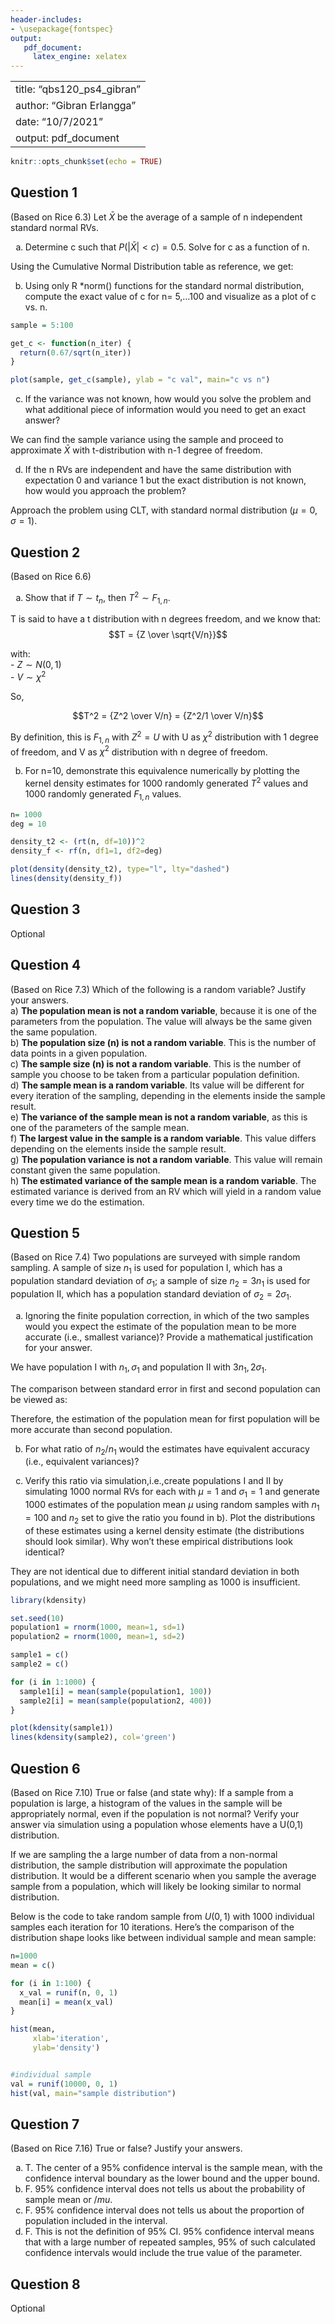 ```yaml
---
header-includes:
- \usepackage{fontspec}
output:
   pdf_document:
     latex_engine: xelatex
---
```


---
title: "qbs120_ps4_gibran"
author: "Gibran Erlangga"
date: "10/7/2021"
output: pdf_document
---

```r
knitr::opts_chunk$set(echo = TRUE)
```

## Question 1
(Based on Rice 6.3) Let $\bar{X}$ be the average of a sample of n independent standard normal RVs.

(a) Determine c such that $P(|\bar{X}|<c) = 0.5$.
Solve for c as a function of n.

\begin{align*}
P(|\bar{X}| < c) &= 0.5 \\
P(-c < \bar{X} < c) &= 0.5 \\
P({-c-\mu \over 1 / \sqrt{n}} < {\bar{X}-\mu \over 1 / \sqrt{n}} < {c-\mu \over 1 / \sqrt{n}}) &= 0.5 \\
P({-c\sqrt{n}} < Z < {c\sqrt{n}}) &= 0.5 \\
2 \Phi(c\sqrt{n}) - 1 &= 0.5 \\
\Phi(c\sqrt{n}) &= 1.5 / 2 \\
\Phi(c\sqrt{n}) &= 0.75
\end{align*}

Using the Cumulative Normal Distribution table as reference, we get:
\begin{align*}
c\sqrt{n} = 0.67 \\
c = 0.67/\sqrt{n}
\end{align*}

(b) Using only R *norm() functions for the standard normal distribution, compute the exact value of c for n= 5,...100 and visualize as a plot of c vs. n.
``` r
sample = 5:100

get_c <- function(n_iter) {
  return(0.67/sqrt(n_iter))
}

plot(sample, get_c(sample), ylab = "c val", main="c vs n")
```

(c) If the variance was not known, how would you solve the problem and what additional piece of information would you need to get an exact answer?  

We can find the sample variance using the sample and proceed to approximate $\bar{X}$ with t-distribution with n-1 degree of freedom.


(d) If the n RVs are independent and have the same distribution with expectation 0 and variance 1 but the exact distribution is not known, how would you approach the problem?

Approach the problem using CLT, with standard normal distribution ($\mu =0, \sigma = 1$).

## Question 2
(Based on Rice 6.6)  

(a) Show that if $T ∼ t_{n}$, then $T^{2} ∼ F_{1,n}$.  

T is said to have a t distribution with n degrees freedom, and we know that:
$$T = {Z \over \sqrt{V/n}}$$

with:  
- $Z \sim N(0,1)$  
- $V \sim \chi^2$

So,

$$T^2 = {Z^2 \over V/n} = {Z^2/1 \over V/n}$$

By definition, this is $F_{1,n}$ with $Z^2 = U$ with U as $\chi^{2}$ distribution with 1 degree of freedom, and V as $\chi^{2}$ distribution with n degree of freedom.

(b) For n=10, demonstrate this equivalence numerically by plotting the kernel density estimates for 1000 randomly generated $T^{2}$ values and 1000 randomly generated $F_{1,n}$ values.
``` r
n= 1000
deg = 10

density_t2 <- (rt(n, df=10))^2
density_f <- rf(n, df1=1, df2=deg)

plot(density(density_t2), type="l", lty="dashed")
lines(density(density_f))
```

## Question 3
Optional

## Question 4
(Based on Rice 7.3) Which of the following is a random variable? Justify your answers.  
a) __The population mean is not a random variable__, because it is one of the parameters from the population. The value will always be the same given the same population.  
b) __The population size (n) is not a random variable__. This is the number of data points in a given population.  
c) __The sample size (n) is not a random variable__. This is the number of sample you choose to be taken from a particular population definition.  
d) __The sample mean is a random variable__. Its value will be different for every iteration of the sampling, depending in the elements inside the sample result.  
e) __The variance of the sample mean is not a random variable__, as this is one of the parameters of the sample mean.  
f) __The largest value in the sample is a random variable__. This value differs depending on the elements inside the sample result.  
g) __The population variance is not a random variable__. This value will remain constant given the same population.  
h) __The estimated variance of the sample mean is a random variable__. The estimated variance is derived from an RV which will yield in a random value every time we do the estimation.   

## Question 5
(Based on Rice 7.4) Two populations are surveyed with simple random sampling. A sample of size $n_{1}$ is used for population I, which has a population standard deviation of $\sigma_{1}$; a sample of size $n_{2} = 3n_{1}$ is used for population II, which has a population standard deviation of $\sigma_{2} = 2\sigma_{1}$.  

(a) Ignoring the finite population correction, in which of the two samples would you expect the estimate of the population mean to be more accurate (i.e., smallest variance)? Provide a mathematical justification for your answer.

We have population I with $n_{1}, \sigma_{1}$ and population II with $3n_{1}, 2\sigma_{1}$.

The comparison between standard error in first and second population can be viewed as:

\begin{align*}
\sigma{\bar{X}_1} &= \sigma{1} / \sqrt{n_{1}} \\
\sigma{\bar{X}_2} &= 2\sigma{1} / \sqrt{3n_{1}} \\
\sigma{\bar{X}_2} &= {2 \over \sqrt{3}} \sigma{1} \\
\sigma{\bar{X}_2} &= 1.154\sigma{1}
\end{align*}

Therefore, the estimation of the population mean for first population will be more accurate than second population.

(b) For what ratio of $n_{2}/n_{1}$ would the estimates have equivalent accuracy (i.e., equivalent variances)?

\begin{align*}
{\sigma{1} \over \sqrt{n_{1}}} &= {\sigma{2} \over \sqrt{n_{2}}} \\
{n_{2} \over n_{1}} &= {\sigma_{2}^{2} \over \sigma_{1}^{2}} \\
{n_{2} \over n_{1}} &= {4\sigma_{1}^{2} \over \sigma_{1}^{2}} \\
{n_{2} \over n_{1}} &= 4
\end{align*}

(c) Verify this ratio via simulation,i.e.,create populations I and II by simulating 1000 normal RVs for each with $\mu = 1$ and $\sigma_{1} = 1$ and generate 1000 estimates of the population mean $\mu$ using random samples with $n_{1} = 100$ and $n_{2}$ set to give the ratio you found in b). Plot the distributions of these estimates using a kernel density estimate (the distributions should look similar). Why won’t these empirical distributions look identical?

They are not identical due to different initial standard deviation in both populations, and we might need more sampling as 1000 is insufficient.

``` r
library(kdensity)

set.seed(10)
population1 = rnorm(1000, mean=1, sd=1)
population2 = rnorm(1000, mean=1, sd=2)

sample1 = c()
sample2 = c()

for (i in 1:1000) {
  sample1[i] = mean(sample(population1, 100))
  sample2[i] = mean(sample(population2, 400))
}

plot(kdensity(sample1))
lines(kdensity(sample2), col='green')
```

## Question 6
(Based on Rice 7.10) True or false (and state why): If a sample from a population is large, a histogram of the values in the sample will be appropriately normal, even if the population is not normal? Verify your answer via simulation using a population whose elements have a U(0,1) distribution.

If we are sampling the a large number of data from a non-normal distribution, the sample distribution will approximate the population distribution. It would be a different scenario when you sample the average sample from a population, which will likely be looking similar to normal distribution.

Below is the code to take random sample from $U(0, 1)$ with 1000 individual samples each iteration for 10 iterations. Here's the comparison of the distribution shape looks like between individual sample and mean sample:
``` r
n=1000
mean = c()

for (i in 1:100) {
  x_val = runif(n, 0, 1)
  mean[i] = mean(x_val)
}

hist(mean,
     xlab='iteration',
     ylab='density')


#individual sample
val = runif(10000, 0, 1)
hist(val, main="sample distribution")
```

## Question 7
(Based on Rice 7.16) True or false? Justify your answers.

a) T. The center of a 95% confidence interval is the sample mean, with the confidence interval boundary as the lower bound and the upper bound.
b) F. 95% confidence interval does not tells us about the probability of sample mean or $/mu$.
c) F. 95% confidence interval does not tells us about the proportion of population included in the interval.
d) F. This is not the definition of 95% CI. 95% confidence interval means that with a large number of repeated samples, 95% of such calculated confidence intervals would include the true value of the parameter.

## Question 8
Optional